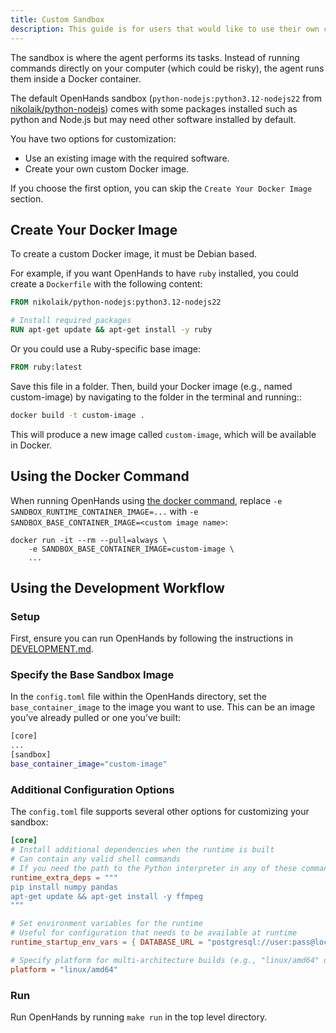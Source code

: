 ```yaml
---
title: Custom Sandbox
description: This guide is for users that would like to use their own custom Docker image for the runtime. For example, with certain tools or programming languages pre-installed.
---
```


The sandbox is where the agent performs its tasks. Instead of running commands directly on your computer
(which could be risky), the agent runs them inside a Docker container.

The default OpenHands sandbox (`python-nodejs:python3.12-nodejs22`
from [nikolaik/python-nodejs](https://hub.docker.com/r/nikolaik/python-nodejs)) comes with some packages installed such
as python and Node.js but may need other software installed by default.

You have two options for customization:

- Use an existing image with the required software.
- Create your own custom Docker image.

If you choose the first option, you can skip the `Create Your Docker Image` section.

## Create Your Docker Image

To create a custom Docker image, it must be Debian based.

For example, if you want OpenHands to have `ruby` installed, you could create a `Dockerfile` with the following content:

```dockerfile
FROM nikolaik/python-nodejs:python3.12-nodejs22

# Install required packages
RUN apt-get update && apt-get install -y ruby
```

Or you could use a Ruby-specific base image:

```dockerfile
FROM ruby:latest
```

Save this file in a folder. Then, build your Docker image (e.g., named custom-image) by navigating to the folder in
the terminal and running::
```bash
docker build -t custom-image .
```

This will produce a new image called `custom-image`, which will be available in Docker.

## Using the Docker Command

When running OpenHands using [the docker command](/usage/local-setup#start-the-app), replace
`-e SANDBOX_RUNTIME_CONTAINER_IMAGE=...` with `-e SANDBOX_BASE_CONTAINER_IMAGE=<custom image name>`:

```commandline
docker run -it --rm --pull=always \
    -e SANDBOX_BASE_CONTAINER_IMAGE=custom-image \
    ...
```

## Using the Development Workflow

### Setup

First, ensure you can run OpenHands by following the instructions in [DEVELOPMENT.md](https://github.com/All-Hands-AI/OpenHands/blob/main/DEVELOPMENT.md).

### Specify the Base Sandbox Image

In the `config.toml` file within the OpenHands directory, set the `base_container_image` to the image you want to use.
This can be an image you’ve already pulled or one you’ve built:

```bash
[core]
...
[sandbox]
base_container_image="custom-image"
```

### Additional Configuration Options

The `config.toml` file supports several other options for customizing your sandbox:

```toml
[core]
# Install additional dependencies when the runtime is built
# Can contain any valid shell commands
# If you need the path to the Python interpreter in any of these commands, you can use the $OH_INTERPRETER_PATH variable
runtime_extra_deps = """
pip install numpy pandas
apt-get update && apt-get install -y ffmpeg
"""

# Set environment variables for the runtime
# Useful for configuration that needs to be available at runtime
runtime_startup_env_vars = { DATABASE_URL = "postgresql://user:pass@localhost/db" }

# Specify platform for multi-architecture builds (e.g., "linux/amd64" or "linux/arm64")
platform = "linux/amd64"
```

### Run

Run OpenHands by running ```make run``` in the top level directory.
